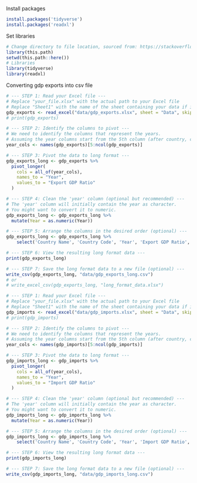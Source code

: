 Install packages
```r
install.packages('tidyverse')
install.packages('readxl')
```
Set libraries
```r
# Change directory to file location, sourced from: https://stackoverflow.com/a/74626705
library(this.path)
setwd(this.path::here())
# Libraries
library(tidyverse)
library(readxl)
```
Converting gdp exports into csv file
```r
# --- STEP 1: Read your Excel file ---
# Replace "your_file.xlsx" with the actual path to your Excel file
# Replace "Sheet1" with the name of the sheet containing your data if it's different
gdp_exports <- read_excel("data/gdp_exports.xlsx", sheet = "Data", skip = 3)
# print(gdp_exports)

# --- STEP 2: Identify the columns to pivot ---
# We need to identify the columns that represent the years.
# Assuming the year columns start from the 5th column (after country, code, indicator, indicator code)
year_cols <- names(gdp_exports)[5:ncol(gdp_exports)]

# --- STEP 3: Pivot the data to long format ---
gdp_exports_long <- gdp_exports %>%
  pivot_longer(
    cols = all_of(year_cols),
    names_to = "Year",
    values_to = "Export GDP Ratio"
  )

# --- STEP 4: Clean the 'year' column (optional but recommended) ---
# The 'year' column will initially contain the year as character.
# You might want to convert it to numeric.
gdp_exports_long <- gdp_exports_long %>%
  mutate(Year = as.numeric(Year))

# --- STEP 5: Arrange the columns in the desired order (optional) ---
gdp_exports_long <- gdp_exports_long %>%
    select('Country Name', 'Country Code', 'Year', 'Export GDP Ratio', 'Indicator Name', 'Indicator Code')

# --- STEP 6: View the resulting long format data ---
print(gdp_exports_long)

# --- STEP 7: Save the long format data to a new file (optional) ---
write_csv(gdp_exports_long, "data/gdp_exports_long.csv")
# or
# write_excel_csv(gdp_exports_long, "long_format_data.xlsx")
```

```r
# --- STEP 1: Read your Excel file ---
# Replace "your_file.xlsx" with the actual path to your Excel file
# Replace "Sheet1" with the name of the sheet containing your data if it's different
gdp_imports <- read_excel("data/gdp_imports.xlsx", sheet = "Data", skip = 3)
# print(gdp_imports)

# --- STEP 2: Identify the columns to pivot ---
# We need to identify the columns that represent the years.
# Assuming the year columns start from the 5th column (after country, code, indicator, indicator code)
year_cols <- names(gdp_imports)[5:ncol(gdp_imports)]

# --- STEP 3: Pivot the data to long format ---
gdp_imports_long <- gdp_imports %>%
  pivot_longer(
    cols = all_of(year_cols),
    names_to = "Year",
    values_to = "Import GDP Ratio"
  )

# --- STEP 4: Clean the 'year' column (optional but recommended) ---
# The 'year' column will initially contain the year as character.
# You might want to convert it to numeric.
gdp_imports_long <- gdp_imports_long %>%
  mutate(Year = as.numeric(Year))

# --- STEP 5: Arrange the columns in the desired order (optional) ---
gdp_imports_long <- gdp_imports_long %>%
    select('Country Name', 'Country Code', 'Year', 'Import GDP Ratio', 'Indicator Name', 'Indicator Code')

# --- STEP 6: View the resulting long format data ---
print(gdp_imports_long)

# --- STEP 7: Save the long format data to a new file (optional) ---
write_csv(gdp_imports_long, "data/gdp_imports_long.csv")
```

```r

```